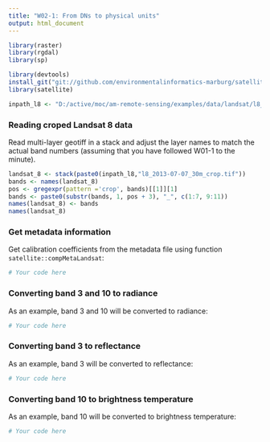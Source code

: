 ```yaml
---
title: "W02-1: From DNs to physical units"
output: html_document
---
```


```r
library(raster)
library(rgdal)
library(sp)

library(devtools)
install_git("git://github.com/environmentalinformatics-marburg/satellite")
library(satellite)

inpath_l8 <- "D:/active/moc/am-remote-sensing/examples/data/landsat/l8_2013-07-07/"
```

### Reading croped Landsat 8 data
Read multi-layer geotiff in a stack and adjust the layer names to match the 
actual band numbers (assuming that you have followed W01-1 to the minute).
```r
landsat_8 <- stack(paste0(inpath_l8,"l8_2013-07-07_30m_crop.tif"))
bands <- names(landsat_8)
pos <- gregexpr(pattern ='crop', bands)[[1]][1]
bands <- paste0(substr(bands, 1, pos + 3), "_", c(1:7, 9:11))
names(landsat_8) <- bands
names(landsat_8)
```

### Get metadata information
Get calibration coefficients from the metadata file using function 
`satellite::compMetaLandsat`:
```r
# Your code here
```


### Converting band 3 and 10 to radiance
As an example, band 3 and 10 will be converted to radiance:
```r
# Your code here
```

### Converting band 3 to reflectance
As an example, band 3 will be converted to reflectance:
```r
# Your code here
```

### Converting band 10 to brightness temperature
As an example, band 10 will be converted to brightness temperature:
```r
# Your code here
```

